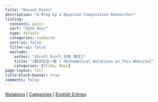 ```yaml
---
title: "Recent Posts"
description: "A Blog by a Bayesian Computation Researcher"
listing:
  contents: posts
  sort: "date desc"
  type: default
  categories: numbered
  sort-ui: false
  filter-ui: false
  exclude: 
    author: "{Draft Draft,司馬 博文}"
    title: "{数学記法一覧 | Mathematical Notations on This Website}"
    categories: [Slide, News]
page-layout: full
title-block-banner: true
comments: false
---
```


[Notations](/static/Notations.qmd)  |  [Categories](/static/PartialCategories.qmd) | [English Entries](/static/English.qmd)

